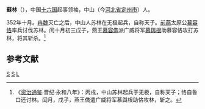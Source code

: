 '''蘇林'''（{{bd|？||352年||catIdx=S}}），中国[[十六国|十六国]]起事领袖，中山（今[[河北省|河北省]][[定州市|定州市]]）人。

352年十月。[[冉魏|冉魏]]灭亡之后，中山人苏林在无极起兵，自称天子。[[前燕|前燕]]太原公[[慕容恪|慕容恪]]率兵讨伐苏林。闰十月初三戊子，燕王[[慕容儁|慕容儁]]派广威将军[[慕舆根|慕舆根]]助慕容恪攻打苏林，将其斩杀。<ref>《[[资治通鉴|资治通鉴]]·晋纪·永和八年》：丙戌，中山苏林起兵于无极，自称天子；恪自鲁口还讨林。闰月，戊子，燕王儁遣广威将军慕舆根助恪攻林，斩之。</ref>
==参考文献==
{{Reflist}}
{{五胡十六國}}
[[Category:定州人|S]]
[[Category:五胡十六国人物|S]]
[[Category:苏姓|L]]